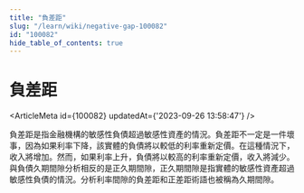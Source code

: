 ```yaml
---
title: "負差距"
slug: "/learn/wiki/negative-gap-100082"
id: "100082"
hide_table_of_contents: true
---
```



# 負差距

<ArticleMeta id={100082} updatedAt={'2023-09-26 13:58:47'} />
<div className='border-solid border-b border-t-0 my-4 border-[var(--ifm-color-gray-300)]' />

負差距是指金融機構的敏感性負債超過敏感性資產的情況。負差距不一定是一件壞事，因為如果利率下降，該實體的負債將以較低的利率重新定價。在這種情況下，收入將增加。然而，如果利率上升，負債將以較高的利率重新定價，收入將減少。與負債久期間隙分析相反的是正久期間隙，正久期間隙是指實體的敏感性資產超過敏感性負債的情況。分析利率間隙的負差距和正差距術語也被稱為久期間隙。
